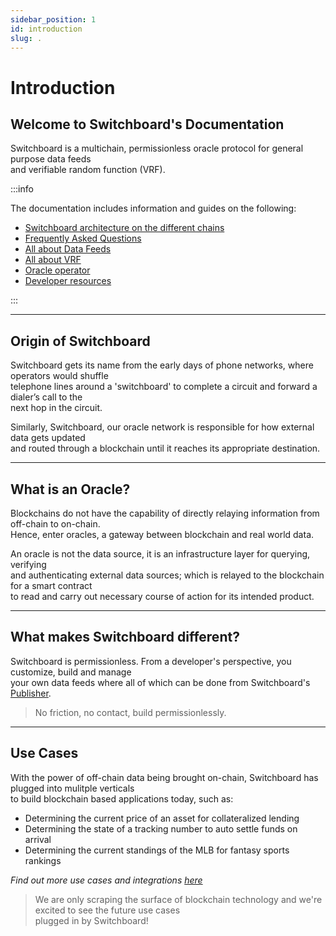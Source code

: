 ```yaml
---
sidebar_position: 1
id: introduction
slug: .
---
```


# Introduction

## Welcome to Switchboard's Documentation

Switchboard is a multichain, permissionless oracle protocol for general purpose
data feeds  
and verifiable random function (VRF).

:::info

The documentation includes information and guides on the following:

- [Switchboard architecture on the different chains](about/network)
- [Frequently Asked Questions](/faq)
- [All about Data Feeds](feeds/about)
- [All about VRF](/randomness/about)
- [Oracle operator](/operator/about)
- [Developer resources](/dev)

:::

---

## Origin of Switchboard

Switchboard gets its name from the early days of phone networks, where operators
would shuffle  
telephone lines around a 'switchboard' to complete a circuit and forward a
dialer’s call to the  
next hop in the circuit.

Similarly, Switchboard, our oracle network is responsible for how external data
gets updated  
and routed through a blockchain until it reaches its appropriate destination.

---

## What is an Oracle?

Blockchains do not have the capability of directly relaying information from
off-chain to on-chain.  
Hence, enter oracles, a gateway between blockchain and real world data.

An oracle is not the data source, it is an infrastructure layer for querying,
verifying  
and authenticating external data sources; which is relayed to the blockchain for
a smart contract  
to read and carry out necessary course of action for its intended product.

---

## What makes Switchboard different?

Switchboard is permissionless. From a developer's perspective, you customize,
build and manage  
your own data feeds where all of which can be done from Switchboard's
[Publisher](https://app.switchboard.xyz).

> No friction, no contact, build permissionlessly.

---

## Use Cases

With the power of off-chain data being brought on-chain, Switchboard has plugged
into mulitple verticals  
to build blockchain based applications today, such as:

- Determining the current price of an asset for collateralized lending
- Determining the state of a tracking number to auto settle funds on arrival
- Determining the current standings of the MLB for fantasy sports rankings

_Find out more use cases and integrations
[here](/faq#use-cases-and-integrations)_

> We are only scraping the surface of blockchain technology and we're excited to
> see the future use cases  
> plugged in by Switchboard!
